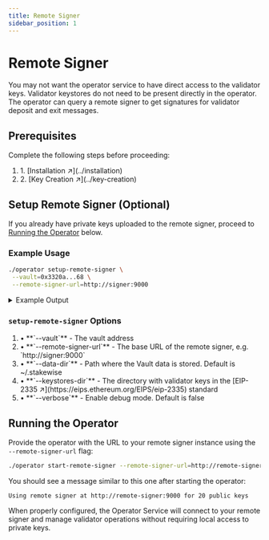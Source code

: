 ```yaml
---
title: Remote Signer
sidebar_position: 1
---
```



# Remote Signer

You may not want the operator service to have direct access to the validator keys. Validator keystores do not need to be present directly in the operator. The operator can query a remote signer to get signatures for validator deposit and exit messages.
## Prerequisites

Complete the following steps before proceeding:

<Admonition type="info" icon="📋" title="Required Setup Steps">
  <ol style={{ listStyleType: "none", paddingLeft: "0" }}>
    <li><span style={{ display: "inline-block", width: "3ch", textAlign: "left" }}>1.</span> [Installation ↗](../installation)</li>
    <li><span style={{ display: "inline-block", width: "3ch", textAlign: "left" }}>2.</span> [Key Creation ↗](../key-creation)</li>
  </ol>
</Admonition>

## Setup Remote Signer (Optional)

If you already have private keys uploaded to the remote signer, proceed to [Running the Operator](#running-the-operator) below.

### Example Usage

```bash
./operator setup-remote-signer \
 --vault=0x3320a...68 \
 --remote-signer-url=http://signer:9000
```

<details className="custom-details">
<summary>Example Output</summary>

```
Successfully imported 20 keys into remote signer.
Remove local keystores? [y/N]: y
Removed keystores from local filesystem.
Done. Successfully configured operator to use remote signer for 20 public key(s)!
```
</details>

### `setup-remote-signer` Options

<Admonition type="info" icon="⚙️" title="Configuration Parameters">
  <ol style={{ listStyleType: "none", paddingLeft: "0" }}>
    <li><span style={{ display: "inline-block", width: "3ch", textAlign: "left" }}>•</span> **`--vault`** - The vault address</li>
    <li><span style={{ display: "inline-block", width: "3ch", textAlign: "left" }}>•</span> **`--remote-signer-url`** - The base URL of the remote signer, e.g. `http://signer:9000`</li>
    <li><span style={{ display: "inline-block", width: "3ch", textAlign: "left" }}>•</span> **`--data-dir`** - Path where the Vault data is stored. Default is ~/.stakewise</li>
    <li><span style={{ display: "inline-block", width: "3ch", textAlign: "left" }}>•</span> **`--keystores-dir`** - The directory with validator keys in the [EIP-2335 ↗](https://eips.ethereum.org/EIPS/eip-2335) standard</li>
    <li><span style={{ display: "inline-block", width: "3ch", textAlign: "left" }}>•</span> **`--verbose`** - Enable debug mode. Default is false</li>
  </ol>
</Admonition>

## Running the Operator

Provide the operator with the URL to your remote signer instance using the `--remote-signer-url` flag:

```bash
./operator start-remote-signer --remote-signer-url=http://remote-signer:9000 ...
```

You should see a message similar to this one after starting the operator:

```
Using remote signer at http://remote-signer:9000 for 20 public keys
```

<Admonition type="tip" icon="✅" title="Successful Configuration">
  When properly configured, the Operator Service will connect to your remote signer and manage validator operations without requiring local access to private keys.
</Admonition>
